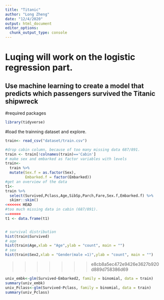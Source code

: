 ```yaml
---
title: "Titanic"
author: "Long Zheng"
date: "12/4/2020"
output: html_document
editor_options: 
  chunk_output_type: console
---
```

# Luqing will work on the logistic regression part.
## __Use machine learning to create a model that predicts which passengers survived the Titanic shipwreck__


#required packages
```r
library(tidyverse)
```

#load the trainning dataset and explore.
```r
train<- read_csv("dataset/train.csv")
```


```r
#drop cabin column, because of too many missing data 687/891. 
train <- train[!colnames(train)=='Cabin']
# make sex and embarked as factor variables with levels
train<-
  train %>% 
  mutate(Sex.f = as.factor(Sex),
         Embarked.f = factor(Embarked))
#get an overview of the data
t1<-
train %>% 
  select(Survived,Pclass,Age,SibSp,Parch,Fare,Sex.f,Embarked.f) %>% 
  skimr::skim()
<<<<<<< HEAD
#too much missing data in cabin (687/891). 
=======
t1 <- data.frame(t1)


# survival distribution  
hist(train$Survived)
# age
hist(train$Age,xlab = "Age",ylab = "count", main = "")
# sex
hist(train$Sex2,xlab = "Gender(male =1)",ylab = "count", main = "")
```



>>>>>>> e8cb8a5ec472e9426e3627b920d889d758386d69


```r
univ_embk<-glm(Survived~Embarked2, family = binomial, data = train)
summary(univ_embk)
univ_Pclass<-glm(Survived~Pclass, family = binomial, data = train)
summary(univ_Pclass)
```

